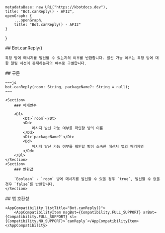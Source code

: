 
    metadataBase: new URL("https://kbotdocs.dev"),
    title: "Bot.canReply() - API2",
    openGraph: {
        ...openGraph,
        title: "Bot.canReply() - API2"
    }
}

<Section>
    ## Bot.canReply()

    특정 방에 메시지를 발신할 수 있는지의 여부를 반환합니다. 발신 가능 여부는 특정 방에 대한 알림 세션이 존재하는지의 여부로 구별합니다.
</Section>
<Section>
    ## 구문

    ~~~js
    bot.canReply(room: String, packageName?: String = null);
    ~~~

    <Section>
        ### 매개변수

        <Dl>
            <Dt>`room`</Dt>
            <Dd>
                메시지 발신 가능 여부를 확인할 방의 이름
            </Dd>
            <Dt>`packageName?`</Dt>
            <Dd>
                메시지 발신 가능 여부를 확인할 방이 소속한 메신저 앱의 패키지명
            </Dd>
        </Dl>
    </Section>
    <Section>
        ### 반환값

        `Boolean` - `room` 방에 메시지를 발신할 수 있을 경우 `true`, 발신할 수 없을 경우 `false`를 반환합니다.
    </Section>
</Section>
<Section>
    ## 앱 호환성

    <AppCompatibility listTitle="Bot.canReply()">
        <AppCompatibilityItem msgBot={Compatibility.FULL_SUPPORT} arBot={Compatibility.FULL_SUPPORT} sl={Compatibility.NO_SUPPORT}>`canReply`</AppCompatibilityItem>
    </AppCompatibility>
</Section>